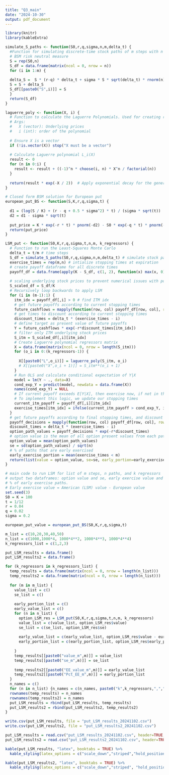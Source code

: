 ```yaml
---
title: "Q3_main"
date: "2024-10-30"
output: pdf_document
---
```


```r
library(knitr)
library(kableExtra)

simulate_S_paths <- function(S0,r,q,sigma,n,m,delta_t) {
  #Function for simulating discrete-time stock paths of m steps with n paths based on the 
  # BSM risk neutral measure
  S = rep(S0,n)
  S_df = data.frame(matrix(ncol = 0, nrow = n))
  for (i in 1:m) {
  
  delta_S =  S * (r-q) * delta_t + sigma * S * sqrt(delta_t) * rnorm(n)
  S = S + delta_S
  S_df[[paste0("S",i)]] = S
  }
  return(S_df)
}

laguerre_poly <- function(X, i) {
  # Function to calculate the Laguerre Polynomials. Used for creating regressors
  # Args: 
  #   X (vector): Underlying prices 
  #   i (int): order of the polynomial
  
  # Ensure X is a vector
  if (!is.vector(X)) stop("X must be a vector")
  
  # Calculate Laguerre polynomial L_i(X)
  result <- 0
  for (n in 0:i) {
    result <- result + ((-1)^n * choose(i, n) * X^n / factorial(n))
  }
  
  return(result * exp(-X / 2))  # Apply exponential decay for the generalized form
}

# Closed form BSM solution for European put
european_put_BS <- function(S,K,r,q,sigma,t) {
  
  d1 = (log(S / K) + (r - q + 0.5 * sigma^2) * t) / (sigma * sqrt(t))
  d2 = d1 - sigma * sqrt(t)
  
  put_price = K * exp(-r * t) * pnorm(-d2) - S0 * exp(-q * t) * pnorm(-d1)
  return(put_price)
}
```
\newpage
```r
LSM_put <- function(S0,K,r,q,sigma,t,n,m, k_regressors) {
  # Function to run the Least-Squares Monte Carlo
  delta_t = t/m # time steps
  S_df = simulate_S_paths(S0,r,q,sigma,n,m,delta_t) # simulate stock paths
  exercise_times = rep(m,n) # intialize stopping times at expiration
  # create payoff dataframe for all discrete times
  payoff_df = data.frame(apply(K - S_df, c(1, 2), function(x) max(x, 0)))
  
  # scaling underlying stock prices to prevent numerical issues with polynomials
  S_scaled_df = S_df/K
  # Recursively loop backwards to apply LSM
  for (i in (m-1):1) {
    itm_idx = payoff_df[,i] > 0 # find ITM idx
    # get future payoffs according to current stopping times
    future_cashflows = mapply(function(row, col) payoff_df[row, col], row = 1:nrow(payoff_df), col = exercise_times)[itm_idx]
    # get times to discount according to current stopping times
    discount_times = delta_t * (exercise_times - i)
    # define target as present value of future payoffs
    Y = future_cashflows * exp(-r*discount_times[itm_idx])
    # filter only ITM underlying stock prices
    S_itm = S_scaled_df[,i][itm_idx]
    # Create Laguerre polynomial regressors matrix
    X = data.frame(matrix(ncol = 0, nrow = length(S_itm)))
    for (o_i in 0:(k_regressors-1)) {
      
      X[[paste0("L",o_i)]] = laguerre_poly(S_itm, o_i)
      # X[[paste0("X",o_i + 1)]] = S_itm**(o_i + 1)
    }
    # Run OLS and calculate conditional expectation of Y|X
    model = lm(Y ~ ., data=X)
    cond_exp_Y = predict(model, newdata = data.frame(X))
    names(cond_exp_Y) = NULL
    # If current payoff exceeds E[Y|X], then exercise now, if not in the future
    # To implement this logic, we update our stopping times
    current_itm_payoff = payoff_df[,i][itm_idx]
    exercise_times[itm_idx] = ifelse(current_itm_payoff > cond_exp_Y, i, exercise_times[itm_idx])
  }
  # get future payoffs according to final stopping times, and discount them
  payoff_decisions = mapply(function(row, col) payoff_df[row, col], row = 1:nrow(payoff_df), col = exercise_times)
  discount_times = delta_t * (exercise_times - i)
  option_path_values = payoff_decisions * exp(-r*discount_times)
  # option value is the mean of all option present values from each path
  option_value = mean(option_path_values)
  se = sd(option_path_values) / sqrt(n)
  # % of paths that are early exercised
  early_exercise_portion = mean(exercise_times < m)
  return(list(value = option_value, se=se, early_portion=early_exercise_portion, ee_times=exercise_times))
}
```

\newpage

```r
# main code to run LSM for list of m steps, n paths, and k regressors
# output two dataframes: option value and se, early exercise value and 
# % of early exercise paths. 
# Early exercise value = American (LSM) value - European value 
set.seed(3)
S0 = K = 100
t = 1/12
r = 0.04
q = 0.02
sigma = 0.2

european_put_value = european_put_BS(S0,K,r,q,sigma,t)

m_list = c(10,20,30,40,50)
n_list = c(1000,1000*4, 1000*4**2, 1000*4**3, 1000*4**4)
k_regressors_list = c(1,2,3)

put_LSM_results = data.frame()
put_LSM_results2 = data.frame()

for (k_regressors in k_regressors_list) {
  temp_results = data.frame(matrix(ncol = 0, nrow = length(n_list)))
  temp_results2 = data.frame(matrix(ncol = 0, nrow = length(n_list)))
  
  for (m in m_list) {
    value_list = c()
    se_list = c()
    
    early_portion_list = c()
    early_value_list = c()
    for (n in n_list) {
      option_LSM_res = LSM_put(S0,K,r,q,sigma,t,n,m, k_regressors)
      value_list = c(value_list, option_LSM_res$value)
      se_list = c(se_list, option_LSM_res$se)
      
      early_value_list = c(early_value_list, option_LSM_res$value - european_put_value)
      early_portion_list = c(early_portion_list, option_LSM_res$early_portion)
      
    }
    temp_results[[paste0("value_m",m)]] = value_list
    temp_results[[paste0("se_m",m)]] = se_list
    
    temp_results2[[paste0("EE_value_m",m)]] = early_value_list
    temp_results2[[paste0("Pct_EE_m",m)]] = early_portion_list
  }
  n_names = c()
  for (n in n_list) {n_names = c(n_names, paste0("k",k_regressors,",","n",n))}
  rownames(temp_results) = n_names
  rownames(temp_results2) = n_names
  put_LSM_results = rbind(put_LSM_results, temp_results)
  put_LSM_results2 = rbind(put_LSM_results2, temp_results2)
}
```

```r
write.csv(put_LSM_results, file = "put_LSM_results_20241102.csv")
write.csv(put_LSM_results2, file = "put_LSM_results2_20241102.csv")
```

```r
put_LSM_results = read.csv("put_LSM_results_20241102.csv", header=TRUE, row.names=1)
put_LSM_results2 = read.csv("put_LSM_results2_20241102.csv", header=TRUE, row.names=1)
```

\newpage

```r

kable(put_LSM_results, "latex", booktabs = TRUE) %>%
  kable_styling(latex_options = c("scale_down","striped","hold_position"))

```

```r
kable(put_LSM_results2, "latex", booktabs = TRUE) %>%
  kable_styling(latex_options = c("scale_down","striped", "hold_position"))
```

